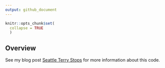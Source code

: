 ```yaml
---
output: github_document
---
```


<!-- README.md is generated from README.Rmd. Please edit that file -->

```r
knitr::opts_chunk$set(
  collapse = TRUE
  )
```

## Overview

See my blog post [Seattle Terry Stops](https://johnson-shuffle.github.io/post/seattle-terry-stops/) for more information about this code.
